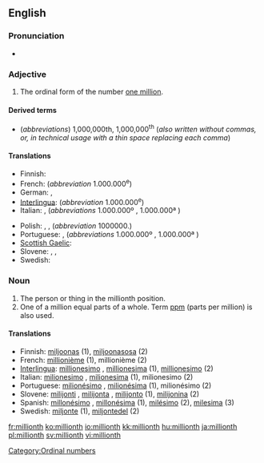 ==English==

===Pronunciation===
* {{IPA|/ˈmɪljənθ/}}

===Adjective===
{{en-adj|-}}

# The ordinal form of the number [[million|one million]].

====Derived terms====
* (''abbreviations'') 1,000,000th, 1,000,000<sup>th</sup> (''also written without commas, or, in technical usage with a thin space replacing each comma'')

====Translations====
{{trans-top|millionth}}
* Finnish: {{t-|fi|miljoonas}}
* French: {{t+|fr|millionième}} (''abbreviation'' 1.000.000<sup>e</sup>)
* German: {{t|de|millionstel}}, {{t|de|milliontel}}
* [[Interlingua]]: {{t|ia|millionesime|xs=Interlingua}} (''abbreviation'' 1.000.000<sup>e</sup>)
* Italian: {{t+|it|milionesimo|m}}, {{t-|it|milionesima|f}} (''abbreviations'' 1.000.000º {{m}}, 1.000.000ª {{f}})
{{trans-mid}}
* Polish: {{t+|pl|milionowy|m}}, {{t|pl|milionowa|f}}, {{t|pl|milionowe|n}} (''abbreviation'' 1000000.)
* Portuguese: {{t+|pt|milionésimo|m}}, {{t-|pt|milionésima|f}} (''abbreviations'' 1.000.000º {{m}}, 1.000.000ª {{f}})
* [[Scottish Gaelic]]: {{t-|gd|milleanamh|xs=Scottish Gaelic}}
* Slovene: {{t|sl|milijonti|m}}, {{t|sl|milijonta|f}}, {{t|sl|milijonto|n}}
* Swedish: {{t+|sv|miljonte}}
{{trans-bottom}}

===Noun===
{{en-noun}}

# The person or thing in the millionth position.
# One of a million equal parts of a whole. Term [[ppm]] (parts per million) is also used.

====Translations====

* Finnish: [[miljoonas]] (1), [[miljoonasosa]] (2)
* French: [[millionième]] {{m|f}} (1), millionième {{m}} (2)
* [[Interlingua]]: [[millionesimo]] {{m}}, [[millionesima]] {{f}} (1), [[millionesimo]] (2)
* Italian: [[milionesimo]] {{m}}, [[milionesima]] {{f}} (1), milionesimo {{m}} (2)
* Portuguese: [[milionésimo]] {{m}}, [[milionésima]] {{f}} (1), milionésimo {{m}} (2)
* Slovene: [[milijonti]] {{m}}, [[milijonta]] {{f}}, [[milijonto]] {{n}} (1), [[milijonina]] {{f}} (2)
* Spanish: [[millonésimo]] {{m}}, [[millonésima]] {{f}} (1), [[milésimo]] (2), [[milesima]] (3)
* Swedish: [[miljonte]] (1), [[miljontedel]] (2)

[[Category:Ordinal numbers]]

[[fr:millionth]]
[[ko:millionth]]
[[io:millionth]]
[[kk:millionth]]
[[hu:millionth]]
[[ja:millionth]]
[[pl:millionth]]
[[sv:millionth]]
[[vi:millionth]]